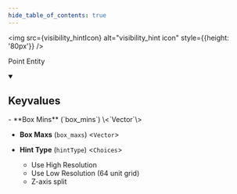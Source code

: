 ```yaml
---
hide_table_of_contents: true
---
```


<!---
!!!!!!
THIS PAGE IS AUTOGENERATED FROM GAME FGD DEFINITIONS!
DO NOT EDIT MANUALLY!
!!!!!!

In order to make edits, you can make an annotation file in /fgd_dump_overrides
-->



<img src={visibility_hintIcon} alt="visibility_hint icon" style={{height: '80px'}} />

Point Entity



<details open>
<summary><h2>Keyvalues</h2></summary>
- **Box Mins** (`box_mins`) \<`Vector`\>

- **Box Maxs** (`box_maxs`) \<`Vector`\>

- **Hint Type** (`hintType`) \<`Choices`\>
  - Use High Resolution 
  - Use Low Resolution (64 unit grid) 
  - Z-axis split 



 </details>

